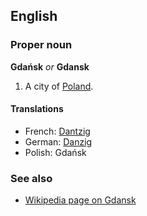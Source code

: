 ==English==
===Proper noun===
'''Gdańsk''' ''or'' '''Gdansk'''

#A city of [[Poland]].

====Translations====
*French: [[Dantzig]]
*German: [[Danzig]]
*Polish: Gdańsk

===See also===
*[[en:Gdansk|Wikipedia page on Gdansk]]